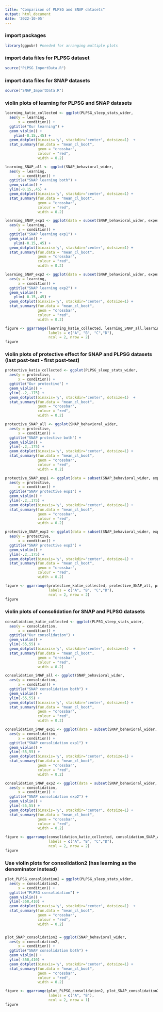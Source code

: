 ```yaml
---
title: "Comparison of PLPSG and SNAP datasets"
output: html_document
date: '2022-10-05'
---
```


### import packages
```r
library(ggpubr) #needed for arranging multiple plots 

```

### import data files for PLPSG dataset
```r
source("PLPSG_ImportData.R")
```

### import data files for SNAP datasets
```r
source("SNAP_ImportData.R")
```

### violin plots of learning for PLPSG and SNAP datasets
```r
learning_katie_collected <- ggplot(PLPSG_sleep_stats_wider,
  aes(y = learning,
      x = condition)) +
  ggtitle("Our learning") +
  geom_violin() + 
    ylim(-0.15,.45) +
  geom_dotplot(binaxis='y', stackdir='center', dotsize=1)  +
  stat_summary(fun.data = "mean_cl_boot",
               geom = "crossbar",
               colour = "red",
               width = 0.2)

learning_SNAP_all <- ggplot(SNAP_behavioral_wider,
  aes(y = learning,
      x = condition)) +
  ggtitle("SNAP learning both") +
  geom_violin() + 
  ylim(-0.15,.45) +
  geom_dotplot(binaxis='y', stackdir='center', dotsize=1) +
  stat_summary(fun.data = "mean_cl_boot",
               geom = "crossbar",
               colour = "red",
               width = 0.2)

learning_SNAP_exp1 <- ggplot(data = subset(SNAP_behavioral_wider, experiment == "one"),
  aes(y = learning,
      x = condition)) +
  ggtitle("SNAP learning exp1") +
  geom_violin() + 
    ylim(-0.15,.45) +
  geom_dotplot(binaxis='y', stackdir='center', dotsize=1) +
  stat_summary(fun.data = "mean_cl_boot",
               geom = "crossbar",
               colour = "red",
               width = 0.2)

learning_SNAP_exp2 <- ggplot(data = subset(SNAP_behavioral_wider, experiment == "two"),
  aes(y = learning,
      x = condition)) +
  ggtitle("SNAP learning exp2") +
  geom_violin() + 
    ylim(-0.15,.45) +
  geom_dotplot(binaxis='y', stackdir='center', dotsize=1) +
  stat_summary(fun.data = "mean_cl_boot",
               geom = "crossbar",
               colour = "red",
               width = 0.2)

figure <- ggarrange(learning_katie_collected, learning_SNAP_all,learning_SNAP_exp1, learning_SNAP_exp2,
                    labels = c("A", "B", "C","D"),
                    ncol = 2, nrow = 2)
figure
```

### violin plots of protective effect for SNAP and PLPSG datasets (last post-test - first post-test)
```r
protective_katie_collected <- ggplot(PLPSG_sleep_stats_wider,
  aes(y = protective,
      x = condition)) +
  ggtitle("Our protective") +
  geom_violin() + 
  ylim(-.2,.175) +
  geom_dotplot(binaxis='y', stackdir='center', dotsize=1)  +
  stat_summary(fun.data = "mean_cl_boot",
               geom = "crossbar",
               colour = "red",
               width = 0.2)

protective_SNAP_all <- ggplot(SNAP_behavioral_wider,
  aes(y = protective,
      x = condition)) +
  ggtitle("SNAP protective both") +
  geom_violin() + 
  ylim(-.2,.175) +
  geom_dotplot(binaxis='y', stackdir='center', dotsize=1) +
  stat_summary(fun.data = "mean_cl_boot",
               geom = "crossbar",
               colour = "red",
               width = 0.2)

protective_SNAP_exp1 <- ggplot(data = subset(SNAP_behavioral_wider, experiment == "one"),
  aes(y = protective,
      x = condition)) +
  ggtitle("SNAP protective exp1") +
  geom_violin() + 
  ylim(-.2,.175) +
  geom_dotplot(binaxis='y', stackdir='center', dotsize=1) +
  stat_summary(fun.data = "mean_cl_boot",
               geom = "crossbar",
               colour = "red",
               width = 0.2)

protective_SNAP_exp2 <- ggplot(data = subset(SNAP_behavioral_wider, experiment == "two"),
  aes(y = protective,
      x = condition)) +
  ggtitle("SNAP protective exp2") +
  geom_violin() + 
  ylim(-.2,.175) +
  geom_dotplot(binaxis='y', stackdir='center', dotsize=1) +
  stat_summary(fun.data = "mean_cl_boot",
               geom = "crossbar",
               colour = "red",
               width = 0.2)

figure <- ggarrange(protective_katie_collected, protective_SNAP_all, protective_SNAP_exp1, protective_SNAP_exp2,
                    labels = c("A", "B", "C","D"),
                    ncol = 2, nrow = 2)
figure
```

### violin plots of consolidation for SNAP and PLPSG datasets 
```r
consolidation_katie_collected <- ggplot(PLPSG_sleep_stats_wider,
  aes(y = consolidation,
      x = condition)) +
  ggtitle("Our consolidation") +
  geom_violin() + 
  ylim(-55,55) +
  geom_dotplot(binaxis='y', stackdir='center', dotsize=1)  +
  stat_summary(fun.data = "mean_cl_boot",
               geom = "crossbar",
               colour = "red",
               width = 0.2)

consolidation_SNAP_all <- ggplot(SNAP_behavioral_wider,
  aes(y = consolidation,
      x = condition)) +
  ggtitle("SNAP consolidation both") +
  geom_violin() + 
  ylim(-55,55) +
  geom_dotplot(binaxis='y', stackdir='center', dotsize=1) +
  stat_summary(fun.data = "mean_cl_boot",
               geom = "crossbar",
               colour = "red",
               width = 0.2)

consolidation_SNAP_exp1 <- ggplot(data = subset(SNAP_behavioral_wider, experiment == "one"),
  aes(y = consolidation,
      x = condition)) +
  ggtitle("SNAP consolidation exp1") +
  geom_violin() + 
  ylim(-55,55) +
  geom_dotplot(binaxis='y', stackdir='center', dotsize=1) +
  stat_summary(fun.data = "mean_cl_boot",
               geom = "crossbar",
               colour = "red",
               width = 0.2)

consolidation_SNAP_exp2 <- ggplot(data = subset(SNAP_behavioral_wider, experiment == "two"),
  aes(y = consolidation,
      x = condition)) +
  ggtitle("SNAP consolidation exp2") +
  geom_violin() + 
  ylim(-55,55) +
  geom_dotplot(binaxis='y', stackdir='center', dotsize=1) +
  stat_summary(fun.data = "mean_cl_boot",
               geom = "crossbar",
               colour = "red",
               width = 0.2)

figure <- ggarrange(consolidation_katie_collected, consolidation_SNAP_all, consolidation_SNAP_exp1, consolidation_SNAP_exp2,
                    labels = c("A", "B", "C","D"),
                    ncol = 2, nrow = 2)
figure
```

### Use violin plots for consolidation2 (has learning as the denominator instead)
```r
plot_PLPSG_consolidation2 = ggplot(PLPSG_sleep_stats_wider,
  aes(y = consolidation2,
      x = condition)) +
  ggtitle("PLPSG consolidation") +
  geom_violin() +
  ylim(-350,410) +
  geom_dotplot(binaxis='y', stackdir='center', dotsize=1)  +
  stat_summary(fun.data = "mean_cl_boot",
               geom = "crossbar",
               colour = "red",
               width = 0.2)


plot_SNAP_consolidation2 = ggplot(SNAP_behavioral_wider,
  aes(y = consolidation2,
      x = condition)) +
  ggtitle("SNAP consolidation both") +
  geom_violin() + 
  ylim(-350,410) +
  geom_dotplot(binaxis='y', stackdir='center', dotsize=1) +
  stat_summary(fun.data = "mean_cl_boot",
               geom = "crossbar",
               colour = "red",
               width = 0.2)

figure <- ggarrange(plot_PLPSG_consolidation2, plot_SNAP_consolidation2,
                    labels = c("A", "B"),
                    ncol = 2, nrow = 1)
figure
```



